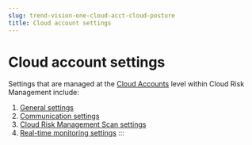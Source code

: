 ```yaml
---
slug: trend-vision-one-cloud-acct-cloud-posture
title: Cloud account settings
---
```

# Cloud account settings

Settings that are managed at the [Cloud Accounts](cloud-accounts-cloud-posture-setup.mdx) level within Cloud Risk Management include:

1.  [General settings](cloud-account-general-settings.mdx)
2.  [Communication settings](communication-integrations.mdx)
3.  [Cloud Risk Management Scan settings](settings-cloud-posture.mdx)
4.  [Real-time monitoring settings](real-time-threat-monitoring.mdx)
:::
